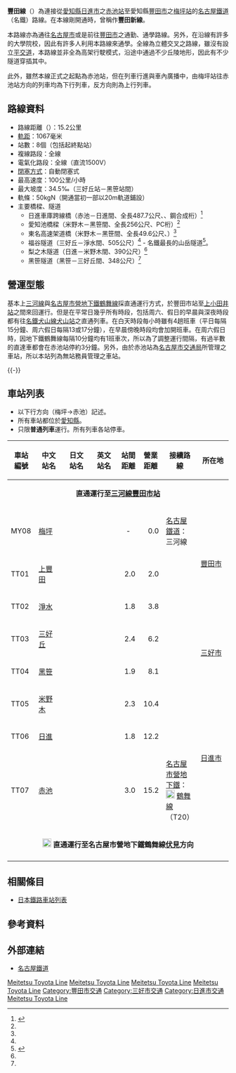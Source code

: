 {{Infobox 鐵道路線
|日文原名 = 豊田線
|平假名 = とよたせん
|羅馬拼音 = Toyota sen
|路線名稱 = [[File:Meitetsu_logomark_2.svg|20px]] 豐田線
|路線顏色 = #9eb03a
|圖片 = Meitetsu 200 series 021.JPG
|圖片大小 = 300px
|圖片說明 = {{link-ja|名鐵100系電力動車組#200系|名鉄100系電車#200系|200系}}（三好丘站附近）
|路線記號 = [[File:NP-TT.png|20px]]
|所在地={{JPN}}{{flag|愛知縣}}[[豐田市|豐田市]]、[[三好市_(愛知縣)|三好市]]、[[日進市|日進市]]
|起點 = [[赤池站_(愛知縣)|赤池站]]
|終點 = [[梅坪站|梅坪站]]
|站數 = 8個
|通車 = 1979年7月29日
|擁有者 = [[名古屋鐵道|名古屋鐵道]]
|路線距離 = 15.2公里
|軌距 = 1067毫米
|電氣化方式 = [[直流電|直流電]]1,500 [[伏特|V]] [[高架電纜|高架電纜]]
|最高速度 = 最高100公里/小時
|路線圖 = [[File:Linemap_of_Toyota_Line.svg|300px]]
}}
{{名古屋鐵道RDT/豐田線}}
'''豐田線'''（{{jpn|j=豊田線|hg=とよたせん|rm=Toyota sen|f=y}}）為連接從[[愛知縣|愛知縣]][[日進市|日進市]]之[[赤池車站_(愛知縣)|赤池站]]至愛知縣[[豐田市|豐田市]]之[[梅坪站|梅坪站]]的[[名古屋鐵道|名古屋鐵道]]（名鐵）路線。在本線剛開通時，曾稱作'''豐田新線'''。

本路線亦為通往[[名古屋市|名古屋市]]或是前往[[豐田市|豐田市]]之通勤、通學路線。另外，在沿線有許多的大學院校，因此有許多人利用本路線來通學。全線為立體交叉之路線，雖沒有設立[[平交道|平交道]]，本路線並非全為高架行駛模式，沿途中通過不少丘陵地形，因此有不少隧道穿插其中。

此外，雖然本線正式之起點為赤池站，但在列車行進與車內廣播中，由梅坪站往赤池站方向的列車均為下行列車，反方向則為上行列車。
== 路線資料 ==
* 路線距離（{{link-ja|營業距離|営業キロ}}）：15.2公里
* [[軌距|軌距]]：1067毫米
* 站數：8個（包括起終點站）
* 複線路段：全線
* 電氣化路段：全線（直流1500V）
* [[閉塞_(鐵路)|閉塞方式]]：自動閉塞式
* 最高速度：100公里/小時
* 最大坡度：34.5‰（三好丘站－黑笹站間）
* 軌條：50kgN（開通當初一部以20m軌道鋪設）
* 主要橋樑、隧道
** 日進車庫跨線橋（赤池－日進間、全長487.7公尺、{{link-ja|預力混凝土橋|プレストレスト・コンクリート橋|PC桁}}、鋼合成桁）<ref name="Rp370_p18">{{Cite journal|author = 山下武|title = 豊田新線の計画と建設について|date = 1979-12 |publisher = 電気車研究会 |journal = 鉄道ピクトリアル |volume = 370|page=18}}</ref>
** 愛知池橋樑（米野木－黑笹間、全長256公尺、PC桁）<ref name="Rp370_p18"/>
** 東名高速架道橋（米野木－黑笹間、全長49.6公尺、{{link-ja|Truss橋#Pratt|トラス橋#プラットトラス|鋼Pratt Truss}}）<ref name="Rp370_p18"/>
** 福谷隧道（三好丘－淨水間、505公尺）<ref name="Rp370_p18"/> - 名鐵最長的山岳隧道<ref>{{Cite journal|author = 高橋大介|title = 線路と保線|date = 2009-03 |publisher = 電気車研究会 |journal = 鉄道ピクトリアル |volume = 816|page=101}}</ref>。
** 梨之木隧道（日進－米野木間、390公尺）<ref name="Rp370_p18"/>
** 黑笹隧道（黑笹－三好丘間、348公尺）<ref name="Rp370_p18"/>

== 營運型態 ==
基本上[[三河線|三河線]]與[[名古屋市營地下鐵鶴舞線|名古屋市營地下鐵鶴舞線]]採直通運行方式，於豐田市站至[[上小田井車站|上小田井站]]之間來回運行。但是在平常日幾乎所有時段，包括周六、假日的早晨與深夜時段都有往[[名鐵犬山線|名鐵犬山線]][[犬山車站|犬山站]]之直通列車。在白天時段毎小時雖有4趟班車（平日每隔15分鐘、周六假日每隔13或17分鐘），在早晨傍晚時段均會加開班車。在周六假日時，因地下鐵鶴舞線每隔10分鐘均有1班車次，所以為了調整運行間隔，有過半數的直達車都會在赤池站停約3分鐘。另外，由於赤池站為[[名古屋市交通局|名古屋市交通局]]所管理之車站，所以本站列為無站務員管理之車站。

{{-}}
== 車站列表 ==
* 以下行方向（梅坪→赤池）記述。
* 所有車站都位於[[愛知縣|愛知縣]]。
* 只限'''普通列車'''運行。所有列車各站停車。
{| class="wikitable" rules="all"
|-
!style="width:3em;"|車站編號
!style="width:5em;"|中文站名
!style="width:5em;"|日文站名
!style="width:5em;"|英文站名
!style="width:2.5em;"|站間距離
!style="width:2.5em;"|營業距離
!接續路線
!style="width:4em;"|所在地
|-style="border-top:solid 2px #9eb03a;"
|colspan="8" style="text-align:center;"|{{名鐵車站編號|MY}} '''直通運行至[[三河線|三河線]][[豐田市站|豐田市站]]'''
|-
!MY08
|[[梅坪站|梅坪]]
|{{lang|ja|梅坪}}
|{{lang|en|Umetsubo}}
|style="text-align: center;"|-
|style="text-align: right;"|0.0
|[[名古屋鐵道|名古屋鐵道]]：{{名鐵車站編號|MY}} 三河線
|rowspan="3"|[[豐田市|豐田市]]
|-
!TT01
|[[上豐田站|上豐田]]
|{{lang|ja|上豊田}}
|{{lang|en|Kami-Toyota}}
|style="text-align: right;"|2.0
|style="text-align: right;"|2.0
| 
|-
!TT02
|[[淨水站|淨水]]
|{{lang|ja|浄水}}
|{{lang|en|Jōsui}}
|style="text-align: right;"|1.8
|style="text-align: right;"|3.8
| 
|-
!TT03
|[[三好丘站|三好丘]]
|{{lang|ja|三好ヶ丘}}
|{{lang|en|Miyoshigaoka}}
|style="text-align: right;"|2.4
|style="text-align: right;"|6.2
| 
|style="white-space: nowrap;" rowspan="2"|[[三好市_(愛知縣)|三好市]]
|-
!TT04
|[[黑笹站|黑笹]]
|{{lang|ja|黒笹}}
|{{lang|en|Kurozasa}}
|style="text-align: right;"|1.9
|style="text-align: right;"|8.1
| 
|-
!TT05
|[[米野木站|米野木]]
|{{lang|ja|米野木}}
|{{lang|en|Komenoki}}
|style="text-align: right;"|2.3
|style="text-align: right;"|10.4
| 
|rowspan="3"|[[日進市|日進市]]
|-
!TT06
|[[日進站_(愛知縣)|日進]]
|{{lang|ja|日進}}
|{{lang|en|Nisshin}}
|style="text-align: right;"|1.8
|style="text-align: right;"|12.2
| 
|-
!TT07
|[[赤池站_(愛知縣)|赤池]]
|{{lang|ja|赤池}}
|{{lang|en|Akaike}}
|style="text-align: right;"|3.0
|style="text-align: right;"|15.2
|[[名古屋市營地下鐵|名古屋市營地下鐵]]：[[File:Nagoya_Subway_Logo_V2_(Tsurumai_Line).svg|20px]] [[鶴舞線|鶴舞線]]（T20）
|-
|colspan="8" style="text-align:center;"|[[File:Nagoya_Subway_Logo_V2_(Tsurumai_Line).svg|20px]] '''直通運行至名古屋市營地下鐵鶴舞線[[伏見站_(愛知縣)|伏見]]方向'''
|-
|}

== 相關條目 ==
* [[日本鐵路車站列表|日本鐵路車站列表]]
== 參考資料 ==
{{Reflist}}

== 外部連結 ==
{{ja}}
* [http://www.meitetsu.co.jp/ 名古屋鐵道]{{Wayback|url=http://www.meitetsu.co.jp/ |date=20101018014042 }}
{{名古屋大眾運輸}}
{{名古屋鐵道路線}}
{{豐田線}}
{{DEFAULTSORT:Toyota Line}}
{{Portal bar|日本|愛知|鐵路|城市軌道交通|日本鐵路}}
[[Category:1979年日本建立|Meitetsu Toyota Line]]
[[Category:1979年啟用的鐵路線|Meitetsu Toyota Line]]
[[Category:中部地方鐵路路線|Meitetsu Toyota Line]]
[[Category:愛知縣鐵路|Meitetsu Toyota Line]]
[[Category:豐田市交通|Category:豐田市交通]]
[[Category:三好市交通|Category:三好市交通]]
[[Category:日進市交通|Category:日進市交通]]
[[Category:名古屋鐵道路線|Meitetsu Toyota Line]]